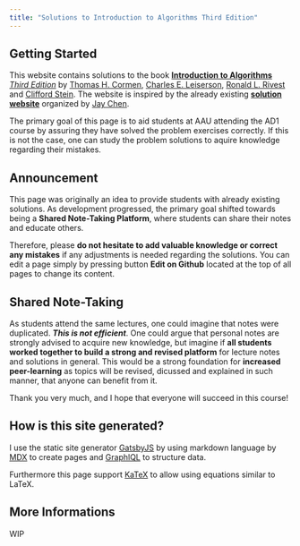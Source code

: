 ```yaml
---
title: "Solutions to Introduction to Algorithms Third Edition"
---
```


## Getting Started

This website contains solutions to the book [**Introduction to Algorithms** _Third Edition_](https://mitpress.mit.edu/books/introduction-algorithms-third-edition) by [Thomas H. Cormen](https://mitpress.mit.edu/contributors/thomas-h-cormen), [Charles E. Leiserson](https://mitpress.mit.edu/contributors/charles-e-leiserson), [Ronald L. Rivest](https://mitpress.mit.edu/contributors/ronald-l-rivest) and [Clifford Stein](https://mitpress.mit.edu/contributors/clifford-stein). The website is inspired by the already existing **[solution website](https://walkccc.github.io/CLRS/)** organized by [Jay Chen](https://github.com/walkccc).

The primary goal of this page is to aid students at AAU attending the AD1 course by assuring they have solved the problem exercises correctly. If this is not the case, one can study the problem solutions to aquire knowledge regarding their mistakes.

## Announcement

This page was originally an idea to provide students with already existing solutions. As development progressed, the primary goal shifted towards being a **Shared Note-Taking Platform**, where students can share their notes and educate others.

Therefore, please **do not hesitate to add valuable knowledge or correct any mistakes** if any adjustments is needed regarding the solutions. You can edit a page simply by pressing button **Edit on Github** located at the top of all pages to change its content.

## Shared Note-Taking

As students attend the same lectures, one could imagine that notes were duplicated. _**This is not efficient**_. One could argue that personal notes are strongly advised to acquire new knowledge, but imagine if **all students worked together to build a strong and revised platform** for lecture notes and solutions in general. This would be a strong foundation for **increased peer-learning** as topics will be revised, dicussed and explained in such manner, that anyone can benefit from it.

Thank you very much, and I hope that everyone will succeed in this course!

## How is this site generated?

I use the static site generator [GatsbyJS](https://www.gatsbyjs.org/) by using markdown language by [MDX](https://www.gatsbyjs.org/packages/gatsby-plugin-mdx/) to create pages and [GraphlQL](https://graphql.org/) to structure data.

Furthermore this page support [KaTeX](https://www.gatsbyjs.org/packages/gatsby-remark-katex/) to allow using equations similar to LaTeX.

## More Informations

WIP
